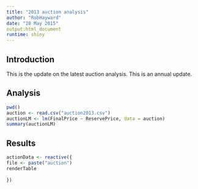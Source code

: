 ```yaml
---
title: "2013 auction analysis"
author: "RobHayward"
date: "28 May 2015"
output:html_document
runtime: shiny
---
```


## Introduction
This is the update on the latest auction analysis. This is an annual update. 

## Analysis
```r
pwd()
auction <- read.csv("auction2013.csv")
auctionLM <- lm(FinalPrice ~ ReservePrice, data = auction)
summary(auctionLM)
```
## Results
```r
actionData <- reactive({
file <- paste("auction")
renderTable
  
})
```